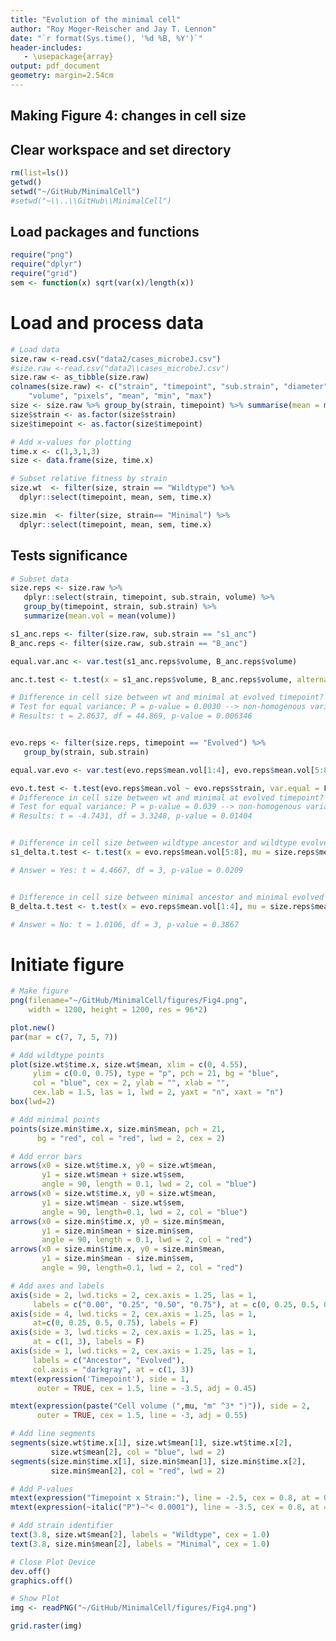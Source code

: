 ```yaml
---
title: "Evolution of the minimal cell"
author: "Roy Moger-Reischer and Jay T. Lennon"
date: "`r format(Sys.time(), '%d %B, %Y')`"
header-includes:
   - \usepackage{array}
output: pdf_document
geometry: margin=2.54cm
---
```


## Making Figure 4: changes in cell size

## Clear workspace and set directory
```r
rm(list=ls())
getwd()
setwd("~/GitHub/MinimalCell")
#setwd("~\\..\\GitHub\\MinimalCell")
```

## Load packages and functions
```r
require("png")
require("dplyr")
require("grid")
sem <- function(x) sqrt(var(x)/length(x))
```

# Load and process data
```r
# Load data
size.raw <-read.csv("data2/cases_microbeJ.csv")
#size.raw <-read.csv("data2\\cases_microbeJ.csv")
size.raw <- as_tibble(size.raw)
colnames(size.raw) <- c("strain", "timepoint", "sub.strain", "diameter", "area", 
    "volume", "pixels", "mean", "min", "max")
size <- size.raw %>% group_by(strain, timepoint) %>% summarise(mean = mean(volume), sem = sem(volume))
size$strain <- as.factor(size$strain)
size$timepoint <- as.factor(size$timepoint)

# Add x-values for plotting
time.x <- c(1,3,1,3)
size <- data.frame(size, time.x)

# Subset relative fitness by strain
size.wt  <- filter(size, strain == "Wildtype") %>%
  dplyr::select(timepoint, mean, sem, time.x)

size.min  <- filter(size, strain== "Minimal") %>%
  dplyr::select(timepoint, mean, sem, time.x)
```

## Tests significance
```r
# Subset data
size.reps <- size.raw %>% 
   dplyr::select(strain, timepoint, sub.strain, volume) %>%
   group_by(timepoint, strain, sub.strain) %>%
   summarize(mean.vol = mean(volume)) 

s1_anc.reps <- filter(size.raw, sub.strain == "s1_anc")
B_anc.reps <- filter(size.raw, sub.strain == "B_anc")

equal.var.anc <- var.test(s1_anc.reps$volume, B_anc.reps$volume)

anc.t.test <- t.test(x = s1_anc.reps$volume, B_anc.reps$volume, alternative = "two.sided", var.equal = FALSE, mu = 0)

# Difference in cell size between wt and minimal at evolved timepoint?
# Test for equal variance: P = p-value = 0.0030 --> non-homogenous variance
# Results: t = 2.8637, df = 44.869, p-value = 0.006346


evo.reps <- filter(size.reps, timepoint == "Evolved") %>%
   group_by(strain, sub.strain)

equal.var.evo <- var.test(evo.reps$mean.vol[1:4], evo.reps$mean.vol[5:8])

evo.t.test <- t.test(evo.reps$mean.vol ~ evo.reps$strain, var.equal = F)
# Difference in cell size between wt and minimal at evolved timepoint?
# Test for equal variance: P = p-value = 0.039 --> non-homogenous variance
# Results: t = -4.7431, df = 3.3248, p-value = 0.01404


# Difference in cell size between wildtype ancestor and wildtype evolved lines?
s1_delta.t.test <- t.test(x = evo.reps$mean.vol[5:8], mu = size.reps$mean.vol[2], alternative = 't')

# Answer = Yes: t = 4.4667, df = 3, p-value = 0.0209


# Difference in cell size between minimal ancestor and minimal evolved lines?
B_delta.t.test <- t.test(x = evo.reps$mean.vol[1:4], mu = size.reps$mean.vol[1], alternative = 't')

# Answer = No: t = 1.0106, df = 3, p-value = 0.3867

```

# Initiate figure
```r
# Make figure
png(filename="~/GitHub/MinimalCell/figures/Fig4.png",
    width = 1200, height = 1200, res = 96*2) 

plot.new()
par(mar = c(7, 7, 5, 7))

# Add wildtype points
plot(size.wt$time.x, size.wt$mean, xlim = c(0, 4.55), 
     ylim = c(0.0, 0.75), type = "p", pch = 21, bg = "blue", 
     col = "blue", cex = 2, ylab = "", xlab = "", 
     cex.lab = 1.5, las = 1, lwd = 2, yaxt = "n", xaxt = "n")
box(lwd=2)

# Add minimal points
points(size.min$time.x, size.min$mean, pch = 21, 
      bg = "red", col = "red", lwd = 2, cex = 2)

# Add error bars
arrows(x0 = size.wt$time.x, y0 = size.wt$mean, 
       y1 = size.wt$mean + size.wt$sem, 
       angle = 90, length = 0.1, lwd = 2, col = "blue")
arrows(x0 = size.wt$time.x, y0 = size.wt$mean, 
       y1 = size.wt$mean - size.wt$sem, 
       angle = 90, length=0.1, lwd = 2, col = "blue")
arrows(x0 = size.min$time.x, y0 = size.min$mean, 
       y1 = size.min$mean + size.min$sem, 
       angle = 90, length = 0.1, lwd = 2, col = "red")
arrows(x0 = size.min$time.x, y0 = size.min$mean, 
       y1 = size.min$mean - size.min$sem, 
       angle = 90, length=0.1, lwd = 2, col = "red")

# Add axes and labels
axis(side = 2, lwd.ticks = 2, cex.axis = 1.25, las = 1,
     labels = c("0.00", "0.25", "0.50", "0.75"), at = c(0, 0.25, 0.5, 0.75))
axis(side = 4, lwd.ticks = 2, cex.axis = 1.25, las = 1,
     at=c(0, 0.25, 0.5, 0.75), labels = F)
axis(side = 3, lwd.ticks = 2, cex.axis = 1.25, las = 1,
     at = c(1, 3), labels = F)
axis(side = 1, lwd.ticks = 2, cex.axis = 1.25, las = 1,
     labels = c("Ancestor", "Evolved"), 
     col.axis = "darkgray", at = c(1, 3))
mtext(expression('Timepoint'), side = 1,
      outer = TRUE, cex = 1.5, line = -3.5, adj = 0.45)

mtext(expression(paste("Cell volume (",mu, "m" ^3* ")")), side = 2, 
      outer = TRUE, cex = 1.5, line = -3, adj = 0.55)

# Add line segments
segments(size.wt$time.x[1], size.wt$mean[1], size.wt$time.x[2], 
         size.wt$mean[2], col = "blue", lwd = 2)
segments(size.min$time.x[1], size.min$mean[1], size.min$time.x[2], 
         size.min$mean[2], col = "red", lwd = 2)

# Add P-values
mtext(expression("Timepoint x Strain:"), line = -2.5, cex = 0.8, at = 0.9)
mtext(expression(~italic("P")~"< 0.0001"), line = -3.5, cex = 0.8, at = 0.9)

# Add strain identifier
text(3.8, size.wt$mean[2], labels = "Wildtype", cex = 1.0)
text(3.8, size.min$mean[2], labels = "Minimal", cex = 1.0)

# Close Plot Device
dev.off()
graphics.off()

# Show Plot
img <- readPNG("~/GitHub/MinimalCell/figures/Fig4.png")

grid.raster(img)
```